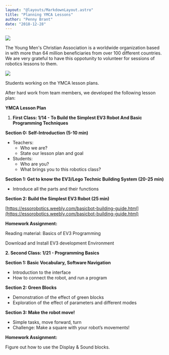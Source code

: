 ```yaml
---
layout: "@layouts/MarkdownLayout.astro"
title: "Planning YMCA Lessons"
author: "Penny Brant"
date: "2018-12-28"
---
```


![](/images/ymca.png)

The Young Men's Christian Association is a worldwide organization based in with more than 64 million beneficiaries from over 100 different countries. We are very grateful to have this oppotunity to volunteer for sessions of robotics lessons to them.

![](/images/ymcap.jpg)

Students working on the YMCA lesson plans.

After hard work from team members, we developed the following lesson plan:

**YMCA Lesson Plan**

1. **First Class: 1/14 - To Build the Simplest EV3 Robot And Basic Programming Techniques**

**Section 0: Self-Introduction (5-10 min)**

- Teachers:
    - Who we are?
    - State our lesson plan and goal
- Students:
    - Who are you?
    - What brings you to this robotics class?

**Section 1: Get to know the EV3/Lego Technic Building System (20-25 min)**

- Introduce all the parts and their functions

**Section 2: Build the Simplest EV3 Robot (25 min)**

[https://essorobotics.weebly.com/basicbot-building-guide.html](https://essorobotics.weebly.com/basicbot-building-guide.html)

**Homework Assignment:**

Reading material: Basics of EV3 Programming

Download and Install EV3 development Environment

**2\. Second Class: 1/21 - Programming Basics**

**Section 1: Basic Vocabulary, Software Navigation**

- Introduction to the interface
- How to connect the robot, and run a program

**Section 2: Green Blocks**

- Demonstration of the effect of green blocks
- Exploration of the effect of parameters and different modes

**Section 3: Make the robot move!**

- Simple tasks, move forward, turn
- Challenge: Make a square with your robot’s movements!

**Homework Assignment:**

Figure out how to use the Display & Sound blocks.
